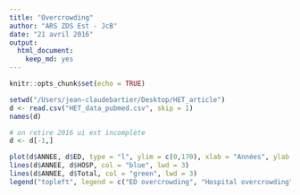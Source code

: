 ```yaml
---
title: "Overcrowding"
author: "ARS ZDS Est - JcB"
date: "21 avril 2016"
output: 
  html_document: 
    keep_md: yes
---
```


```r
knitr::opts_chunk$set(echo = TRUE)
```

```r
setwd("/Users/jean-claudebartier/Desktop/HET_article")
d <- read.csv("HET_data_pubmed.csv", skip = 1)
names(d)

# on retire 2016 ui est incomplète
d <- d[-1,]

plot(d$ANNEE, d$ED, type = "l", ylim = c(0,170), xlab = "Années", ylab = "nombre d'articles", main = "Publications sur le thème Overcrowding des SU et de l'hôpital\n (source Pubmed)", col = "red", lwd = 3)
lines(d$ANNEE, d$HOSP, col = "blue", lwd = 3)
lines(d$ANNEE, d$Total, col = "green", lwd = 3)
legend("topleft", legend = c("ED overcrowding", "Hospital overcrowding", "Total"), lty = 1, lwd = 3, col = c("red", "blue", "green"), bty = "n")


```

